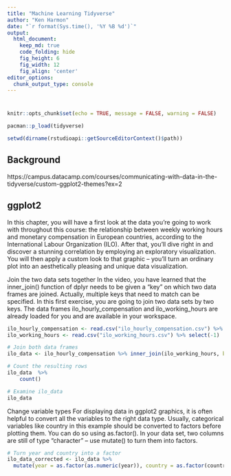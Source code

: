 ```yaml
---
title: "Machine Learning Tidyverse"
author: "Ken Harmon"
date: "`r format(Sys.time(), '%Y %B %d')`"
output:
  html_document:  
    keep_md: true
    code_folding: hide
    fig_height: 6
    fig_width: 12
    fig_align: 'center'
editor_options: 
  chunk_output_type: console
---
```


# {.tabset .tabset-fade}

```r
knitr::opts_chunk$set(echo = TRUE, message = FALSE, warning = FALSE)

pacman::p_load(tidyverse)

```

```r
setwd(dirname(rstudioapi::getSourceEditorContext()$path))
```


## Background

https://campus.datacamp.com/courses/communicating-with-data-in-the-tidyverse/custom-ggplot2-themes?ex=2

## ggplot2

In this chapter, you will have a first look at the data you're going to work with throughout this course: the relationship between weekly working hours and monetary compensation in European countries, according to the International Labour Organization (ILO). After that, you'll dive right in and discover a stunning correlation by employing an exploratory visualization. You will then apply a custom look to that graphic – you'll turn an ordinary plot into an aesthetically pleasing and unique data visualization.

Join the two data sets together
In the video, you have learned that the inner_join() function of dplyr needs to be given a "key" on which two data frames are joined. Actually, multiple keys that need to match can be specified. In this first exercise, you are going to join two data sets by two keys. The data frames ilo_hourly_compensation and ilo_working_hours are already loaded for you and are available in your workspace.

```r
ilo_hourly_compensation <- read.csv("ilo_hourly_compensation.csv") %>% select(-1)
ilo_working_hours <- read.csv("ilo_working_hours.csv") %>% select(-1)

# Join both data frames
ilo_data <- ilo_hourly_compensation %>% inner_join(ilo_working_hours, by = c("country", "year"))

# Count the resulting rows
ilo_data  %>% 
    count()

# Examine ilo_data
ilo_data
```

Change variable types
For displaying data in ggplot2 graphics, it is often helpful to convert all the variables to the right data type. Usually, categorical variables like country in this example should be converted to factors before plotting them. You can do so using as.factor(). In your data set, two columns are still of type "character" – use mutate() to turn them into factors.

```r
# Turn year and country into a factor
ilo_data_corrected <- ilo_data %>%
  mutate(year = as.factor(as.numeric(year)), country = as.factor(country))
```


























